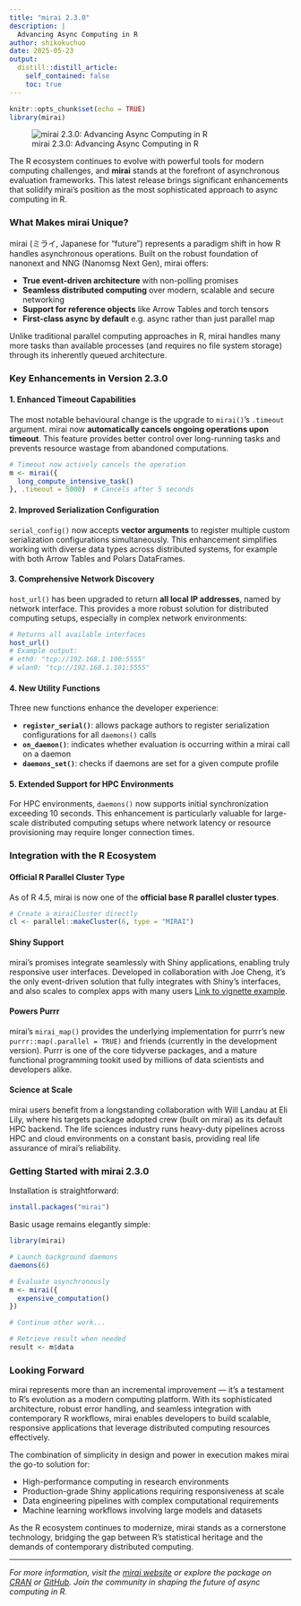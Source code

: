 ```yaml
---
title: "mirai 2.3.0"
description: |
  Advancing Async Computing in R
author: shikokuchuo
date: 2025-05-23
output:
  distill::distill_article:
    self_contained: false
    toc: true
---
```


```r
knitr::opts_chunk$set(echo = TRUE)
library(mirai)
```
![mirai 2.3.0: Advancing Async Computing in R](images/mirai-header.svg)

The R ecosystem continues to evolve with powerful tools for modern computing challenges, and **mirai** stands at the forefront of asynchronous evaluation frameworks. This latest release brings significant enhancements that solidify mirai's position as the most sophisticated approach to async computing in R.

### What Makes mirai Unique?

mirai (ミライ, Japanese for "future") represents a paradigm shift in how R handles asynchronous operations. Built on the robust foundation of nanonext and NNG (Nanomsg Next Gen), mirai offers:

- **True event-driven architecture** with non-polling promises
- **Seamless distributed computing** over modern, scalable and secure networking
- **Support for reference objects** like Arrow Tables and torch tensors
- **First-class async by default**  e.g. async rather than just parallel map

Unlike traditional parallel computing approaches in R, mirai handles many more tasks than available processes (and requires no file system storage) through its inherently queued architecture.

### Key Enhancements in Version 2.3.0

#### 1. Enhanced Timeout Capabilities

The most notable behavioural change is the upgrade to `mirai()`'s `.timeout` argument. mirai now **automatically cancels ongoing operations upon timeout**. This feature provides better control over long-running tasks and prevents resource wastage from abandoned computations.

```r
# Timeout now actively cancels the operation
m <- mirai({
  long_compute_intensive_task()
}, .timeout = 5000)  # Cancels after 5 seconds
```

#### 2. Improved Serialization Configuration

`serial_config()` now accepts **vector arguments** to register multiple custom serialization configurations simultaneously. This enhancement simplifies working with diverse data types across distributed systems, for example with both Arrow Tables and Polars DataFrames.

#### 3. Comprehensive Network Discovery

`host_url()` has been upgraded to return **all local IP addresses**, named by network interface. This provides a more robust solution for distributed computing setups, especially in complex network environments:

```r
# Returns all available interfaces
host_url()
# Example output:
# eth0: "tcp://192.168.1.100:5555"
# wlan0: "tcp://192.168.1.101:5555"
```

#### 4. New Utility Functions

Three new functions enhance the developer experience:

- **`register_serial()`**: allows package authors to register serialization configurations for all `daemons()` calls
- **`on_daemon()`**: indicates whether evaluation is occurring within a mirai call on a daemon
- **`daemons_set()`**: checks if daemons are set for a given compute profile

#### 5. Extended Support for HPC Environments

For HPC environments, `daemons()` now supports initial synchronization exceeding 10 seconds. This enhancement is particularly valuable for large-scale distributed computing setups where network latency or resource provisioning may require longer connection times.

### Integration with the R Ecosystem

#### Official R Parallel Cluster Type

As of R 4.5, mirai is now one of the **official base R parallel cluster types**.

```r
# Create a miraiCluster directly
cl <- parallel::makeCluster(6, type = "MIRAI")
```

#### Shiny Support

mirai's promises integrate seamlessly with Shiny applications, enabling truly responsive user interfaces.
Developed in collaboration with Joe Cheng, it's the only event-driven solution that fully integrates with Shiny's interfaces, and also scales to complex apps with many users [Link to vignette example](https://mirai.r-lib.org/articles/v3-promises.html#shiny-extendedtask-introduction).

#### Powers Purrr

mirai's `mirai_map()` provides the underlying implementation for purrr's new `purrr::map(.parallel = TRUE)` and friends (currently in the development version). Purrr is one of the core tidyverse packages, and a mature functional programming tookit used by millions of data scientists and developers alike.

#### Science at Scale

mirai users benefit from a longstanding collaboration with Will Landau at Eli Lily, where his targets package adopted crew (built on mirai) as its default HPC backend. The life sciences industry runs heavy-duty pipelines across HPC and cloud environments on a constant basis, providing real life assurance of mirai's reliability.

### Getting Started with mirai 2.3.0

Installation is straightforward:

```r
install.packages("mirai")
```

Basic usage remains elegantly simple:

```r
library(mirai)

# Launch background daemons
daemons(6)

# Evaluate asynchronously
m <- mirai({
  expensive_computation()
})

# Continue other work...

# Retrieve result when needed
result <- m$data
```

### Looking Forward

mirai represents more than an incremental improvement — it's a testament to R's evolution as a modern computing platform. With its sophisticated architecture, robust error handling, and seamless integration with contemporary R workflows, mirai enables developers to build scalable, responsive applications that leverage distributed computing resources effectively.

The combination of simplicity in design and power in execution makes mirai the go-to solution for:

- High-performance computing in research environments
- Production-grade Shiny applications requiring responsiveness at scale
- Data engineering pipelines with complex computational requirements
- Machine learning workflows involving large models and datasets

As the R ecosystem continues to modernize, mirai stands as a cornerstone technology, bridging the gap between R's statistical heritage and the demands of contemporary distributed computing.

---

*For more information, visit the [mirai website](https://mirai.r-lib.org/) or explore the package on [CRAN](https://cran.r-project.org/package=mirai) or [GitHub](https://github.com/r-lib/mirai). Join the community in shaping the future of async computing in R.*

